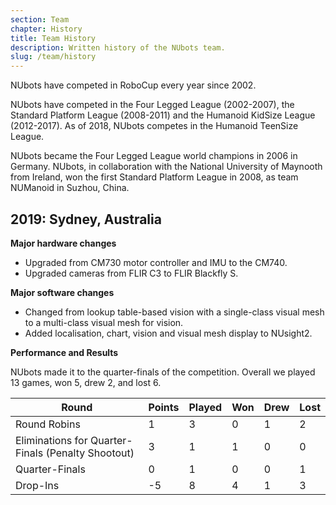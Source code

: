 ```yaml
---
section: Team
chapter: History
title: Team History
description: Written history of the NUbots team.
slug: /team/history
---
```


NUbots have competed in RoboCup every year since 2002.

NUbots have competed in the Four Legged League (2002-2007), the Standard Platform League (2008-2011) and the Humanoid KidSize League (2012-2017). As of 2018, NUbots competes in the Humanoid TeenSize League.

NUbots became the Four Legged League world champions in 2006 in Germany. NUbots, in collaboration with the National University of Maynooth from Ireland, won the first Standard Platform League in 2008, as team NUManoid in Suzhou, China.

## 2019: Sydney, Australia

**Major hardware changes**

- Upgraded from CM730 motor controller and IMU to the CM740.
- Upgraded cameras from FLIR C3 to FLIR Blackfly S.

**Major software changes**

- Changed from lookup table-based vision with a single-class visual mesh to a multi-class visual mesh for vision.
- Added localisation, chart, vision and visual mesh display to NUsight2.

**Performance and Results**

NUbots made it to the quarter-finals of the competition. Overall we played 13 games, won 5, drew 2, and lost 6.

| Round                                              | Points | Played | Won | Drew | Lost |
| -------------------------------------------------- | ------ | ------ | --- | ---- | ---- |
| Round Robins                                       | 1      | 3      | 0   | 1    | 2    |
| Eliminations for Quarter-Finals (Penalty Shootout) | 3      | 1      | 1   | 0    | 0    |
| Quarter-Finals                                     | 0      | 1      | 0   | 0    | 1    |
| Drop-Ins                                           | -5     | 8      | 4   | 1    | 3    |

